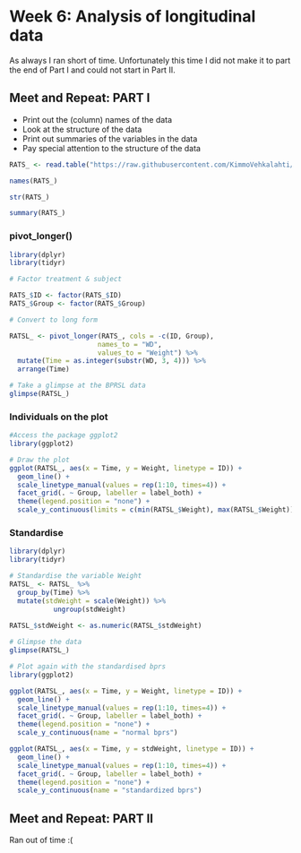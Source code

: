 # Week 6: Analysis of longitudinal data   

As always I ran short of time. Unfortunately this time I did not make it to part the end of Part I and could not start in Part II.

## Meet and Repeat: PART I

-   Print out the (column) names of the data
-   Look at the structure of the data
-   Print out summaries of the variables in the data
-   Pay special attention to the structure of the data

```r

RATS_ <- read.table("https://raw.githubusercontent.com/KimmoVehkalahti/MABS/master/Examples/data/rats.txt", sep ="\t", header = T)

names(RATS_)

str(RATS_)

summary(RATS_)
```

###  pivot_longer()

```r
library(dplyr)
library(tidyr)

# Factor treatment & subject

RATS_$ID <- factor(RATS_$ID)
RATS_$Group <- factor(RATS_$Group)

# Convert to long form

RATSL_ <- pivot_longer(RATS_, cols = -c(ID, Group), 
                      names_to = "WD",
                      values_to = "Weight") %>% 
  mutate(Time = as.integer(substr(WD, 3, 4))) %>%
  arrange(Time)

# Take a glimpse at the BPRSL data
glimpse(RATSL_)

```

### Individuals on the plot

```r
#Access the package ggplot2
library(ggplot2)

# Draw the plot
ggplot(RATSL_, aes(x = Time, y = Weight, linetype = ID)) +
  geom_line() +
  scale_linetype_manual(values = rep(1:10, times=4)) +
  facet_grid(. ~ Group, labeller = label_both) +
  theme(legend.position = "none") + 
  scale_y_continuous(limits = c(min(RATSL_$Weight), max(RATSL_$Weight)))

```

### Standardise

```r
library(dplyr)
library(tidyr)

# Standardise the variable Weight
RATSL_ <- RATSL_ %>%
  group_by(Time) %>%
  mutate(stdWeight = scale(Weight)) %>%
           ungroup(stdWeight)
  
RATSL_$stdWeight <- as.numeric(RATSL_$stdWeight)

# Glimpse the data
glimpse(RATSL_)

# Plot again with the standardised bprs
library(ggplot2)

ggplot(RATSL_, aes(x = Time, y = Weight, linetype = ID)) +
  geom_line() +
  scale_linetype_manual(values = rep(1:10, times=4)) +
  facet_grid(. ~ Group, labeller = label_both) +
  theme(legend.position = "none") + 
  scale_y_continuous(name = "normal bprs")

ggplot(RATSL_, aes(x = Time, y = stdWeight, linetype = ID)) +
  geom_line() +
  scale_linetype_manual(values = rep(1:10, times=4)) +
  facet_grid(. ~ Group, labeller = label_both) +
  theme(legend.position = "none") + 
  scale_y_continuous(name = "standardized bprs")
```

## Meet and Repeat: PART II    

Ran out of time :(
